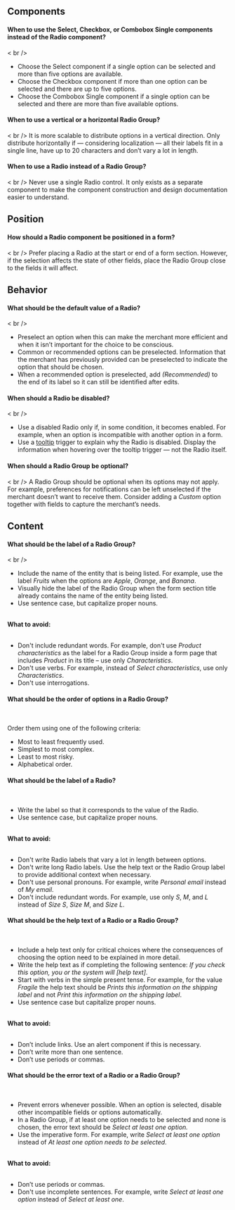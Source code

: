 
<Section>

## Components

#### When to use the Select, Checkbox, or Combobox Single components instead of the Radio component?
< br />

- Choose the Select component if a single option can be selected and more than five options are available.
- Choose the Checkbox component if more than one option can be selected and there are up to five options.
- Choose the Combobox Single component if a single option can be selected and there are more than five available options.


#### When to use a vertical or a horizontal Radio Group?
< br />
It is more scalable to distribute options in a vertical direction. Only distribute horizontally if — considering localization — all their labels fit in a single line, have up to 20 characters and don’t vary a lot in length.

#### When to use a Radio instead of a Radio Group?
< br />
Never use a single Radio control. It only exists as a separate component to make the component construction and design documentation easier to understand.

</Section>

<Section>

## Position

#### How should a Radio component be positioned in a form?
< br />
Prefer placing a Radio at the start or end of a form section. However, if the selection affects the state of other fields, place the Radio Group close to the fields it will affect.

</Section>

<Section>

## Behavior


#### What should be the default value of a Radio?
< br />

- Preselect an option when this can make the merchant more efficient and when it isn’t important for the choice to be conscious.
- Common or recommended options can be preselected. Information that the merchant has previously provided can be preselected to indicate the option that should be chosen.
- When a recommended option is preselected, add <em>(Recommended)</em> to the end of its label so it can still be identified after edits.

#### When should a Radio be disabled?
< br />

- Use a disabled Radio only if, in some condition, it becomes enabled. For example, when an option is incompatible with another option in a form.
- Use a <a href="https://admin-ui.vercel.app/components/tooltip">tooltip</a> trigger to explain why the Radio is disabled. Display the information when hovering over the tooltip trigger — not the Radio itself.

#### When should a Radio Group be optional?
< br />
A Radio Group should be optional when its options may not apply. For example, preferences for notifications can be left unselected if the merchant doesn’t want to receive them. Consider adding a <em>Custom</em> option together with fields to capture the merchant’s needs.

</Section>

<Section>

## Content

#### What should be the label of a Radio Group?
< br />

- Include the name of the entity that is being listed. For example, use the label <em>Fruits</em> when the options are <em>Apple</em>, <em>Orange</em>, and <em>Banana</em>.
- Visually hide the label of the Radio Group when the form section title already contains the name of the entity being listed.
- Use sentence case, but capitalize proper nouns.

<br />
<strong>What to avoid:</strong>
<br /><br />

- Don't include redundant words. For example, don't use <em>Product characteristics</em> as the label for a Radio Group inside a form page that includes <em>Product</em> in its title – use only <em>Characteristics</em>.
- Don't use verbs. For example, instead of <em>Select characteristics</em>, use only <em>Characteristics</em>.
- Don't use interrogations.


#### What should be the order of options in a Radio Group?
<br />

Order them using one of the following criteria:
<br />

- Most to least frequently used.
- Simplest to most complex.
- Least to most risky.
- Alphabetical order.

#### What should be the label of a Radio?
<br />

- Write the label so that it corresponds to the value of the Radio.
- Use sentence case, but capitalize proper nouns.

<br />
<strong>What to avoid:</strong>
<br /><br />

- Don't write Radio labels that vary a lot in length between options.
- Don't write long Radio labels. Use the help text or the Radio Group label to provide additional context when necessary.
- Don't use personal pronouns. For example, write <em>Personal email</em> instead of <em>My email</em>.
- Don't include redundant words. For example, use only <em>S</em>, <em>M</em>, and <em>L</em> instead of <em>Size S</em>, <em>Size M</em>, and <em>Size L</em>.


#### What should be the help text of a Radio or a Radio Group?
<br />

- Include a help text only for critical choices where the consequences of choosing the option need to be explained in more detail.
- Write the help text as if completing the following sentence: <em>If you check this option, you or the system will [help text]</em>.
- Start with verbs in the simple present tense. For example, for the value <em>Fragile</em> the help text should be <em>Prints this information on the shipping label</em> and not <em>Print this information on the shipping label</em>.
- Use sentence case but capitalize proper nouns.

<br />
<strong>What to avoid:</strong>
<br /><br />

- Don’t include links. Use an alert component if this is necessary.
- Don’t write more than one sentence.
- Don’t use periods or commas.


#### What should be the error text of a Radio or a Radio Group?
<br />

- Prevent errors whenever possible. When an option is selected, disable other incompatible fields or options automatically.
- In a Radio Group, if at least one option needs to be selected and none is chosen, the error text should be <em>Select at least one option.</em>
- Use the imperative form. For example, write <em>Select at least one option</em> instead of <em>At least one option needs to be selected</em>.

<br />
<strong>What to avoid:</strong>
<br /><br />

- Don’t use periods or commas.
- Don't use incomplete sentences. For example, write <em>Select at least one option</em> instead of <em>Select at least one</em>.


</Section>
